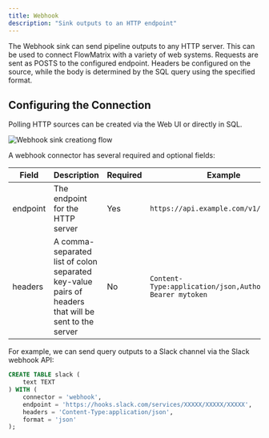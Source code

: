 ```yaml
---
title: Webhook
description: "Sink outputs to an HTTP endpoint"
---
```


The Webhook sink can send pipeline outputs to any HTTP server. This can be used
to connect FlowMatrix with a variety of web systems. Requests are sent as POSTS to the
configured endpoint. Headers be configured on the source, while the body is determined
by the SQL query using the specified format.

## Configuring the Connection

Polling HTTP sources can be created via the Web UI or directly in SQL.

<img
src="/images/create_webhook.png"
alt="Webhook sink creationg flow"
/>

A webhook connector has several required and optional fields:

| Field | Description | Required | Example |
| ----- | ----------- | -------- | ------- |
| endpoint | The endpoint for the HTTP server | Yes | `https://api.example.com/v1/webhook` |
| headers | A comma-separated list of colon separated key-value pairs of headers that will be sent to the server | No | ```Content-Type:application/json,Authorization: Bearer mytoken```


For example, we can send query outputs to a Slack channel via the Slack webhook API:

```sql
CREATE TABLE slack (
    text TEXT
) WITH (
    connector = 'webhook',
    endpoint = 'https://hooks.slack.com/services/XXXXX/XXXXX/XXXXX',
    headers = 'Content-Type:application/json',
    format = 'json'
);
```
